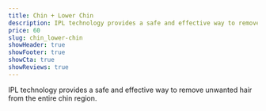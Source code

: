 ```yaml
---
title: Chin + Lower Chin
description: IPL technology provides a safe and effective way to remove unwanted hair from the entire chin region.
price: 60
slug: chin_lower-chin
showHeader: true
showFooter: true
showCta: true
showReviews: true
---
```


IPL technology provides a safe and effective way to remove unwanted hair from the entire chin region.
